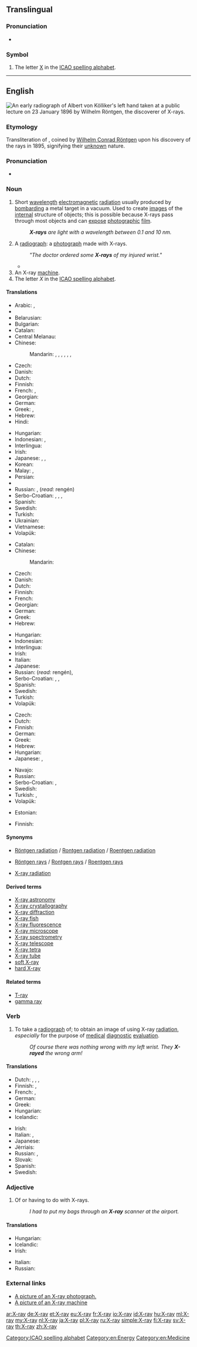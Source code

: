 ==Translingual==

===Pronunciation===
* {{IPA|[ˈeksˈrei]|lang=mul}}

===Symbol===
{{head|mul|symbol}}

# The letter [[X]] in the [[ICAO spelling alphabet]].

----

==English==
[[File:X-ray by Wilhelm Röntgen of Albert von Kölliker's hand - 18960123-01.jpg|thumb|upright|An early [[radiograph]] of [[w:Albert von Kölliker|Albert von Kölliker]]'s left hand taken at a public lecture on 23 January 1896 by [[w:Wilhelm Röntgen|Wilhelm Röntgen]], the discoverer of X-rays.]]
{{wikipedia}}

===Etymology===
Transliteration of {{etyl|de|en}} {{term|X-Strahl|lang=de}}, coined by [[w:Wilhelm Conrad Röntgen|Wilhelm Conrad Röntgen]] upon his discovery of the rays in 1895, {{term|x}} signifying their [[unknown]] nature.

===Pronunciation===
* {{audio|en-us-X-ray.ogg|Audio (US)}}

===Noun===
{{en-noun|head=[[X]]-[[ray]]}}

# Short [[wavelength]] [[electromagnetic]] [[radiation]] usually produced by [[bombard]]ing a metal target in a vacuum. Used to create [[image]]s of the [[internal]] structure of objects; this is possible because X-rays pass through most objects and can [[expose]] [[photographic]] [[film]].
#: '''''X-rays''' are light with a wavelength between 0.1 and 10 nm.''
# A [[radiograph]]: a [[photograph]] made with X-rays.
#: '' "The doctor ordered some '''X-rays''' of my injured wrist." ''
#*{{quote-news
|year=2012
|date=June 2
|author= Phil McNulty
|title=England 1-0 Belgium
|work=BBC Sport
|url=http://www.bbc.co.uk/sport/0/football/18294160
|page=
|passage=And this friendly was not without its injury worries, with defender Gary Cahill substituted early on after a nasty, needless push by Dries Mertens that caused him to collide with goalkeeper Joe Hart, an incident that left the Chelsea defender requiring a precautionary '''X-ray''' at Wembley.}}
# An X-ray [[machine]].
# The letter ''X'' in the [[ICAO spelling alphabet]].

====Translations====
{{trans-top|short wavelength electromagnetic radiation}}
* Arabic: {{t-|ar|أشعة إكس|m-p|tr='ashi33at 'eks}}, {{t-|ar|أشعة سينية|m-p|tr='ashi33a siniyya}}
* {{trreq|hy}}
* Belarusian: {{t-|be|рэнтген|m|tr=renthjén|sc=Cyrl}}
* Bulgarian: {{t-|bg|рентген|m|tr=rentgen|sc=Cyrl}}
* Catalan: {{t-|ca|raig X|m}}
* Central Melanau: {{tø|mel|X-ray}}
* Chinese:
*: Mandarin: {{t|cmn|艾克斯射線|sc=Hani}}, {{t|cmn|艾克斯射线|tr=àikèsī-shèxiàn|sc=Hani}}, {{t|cmn|愛克斯射線|sc=Hani}}, {{t|cmn|爱克斯射线|tr=àikèsī-shèxiàn|sc=Hani}}, {{t|cmn|X射線|sc=Hani}}, {{t|cmn|X射线|tr=X-shèxiàn|sc=Hani}}, {{t-|cmn|X光|tr=X-guāng|sc=Hani}}
* Czech: {{t+|cs|rentgen|m}}
* Danish: {{t-|da|røntgenstråling}}
* Dutch: {{t|nl|röntgenstraal|f}}
* Finnish: {{t+|fi|röntgensäteily}}
* French: {{t+|fr|rayon X|m}}, {{t-|fr|rayon Röntgen|m}}
* Georgian: {{t-|ka|რენტგენის სხივი|tr=rentgenis sxivi|sc=Geor}}
* German: {{t-|de|Röntgenstrahl|m}}
* Greek: {{t-|el|ακτίνα Χ|f|tr=aktína CH}}, {{t-|el|ακτινοβολία Χ|f|tr=aktinovolía CH}}
* Hebrew: {{t-|he|קַרנֵי רֶנְטְגֶן|f|tr=qārney rentgen}}
* Hindi: {{t-|hi|एक्स-रे|tr=eks-rē}}
{{trans-mid}}
* Hungarian: {{t-|hu|röntgensugárzás}}
* Indonesian: {{t+|id|ronsen}}, {{t+|id|rontgen}}
* Interlingua: {{t-|ia|rayos röntgen}}
* Irish: {{t-|ga|X-gha|m}}
* Japanese: {{t-|ja|X線|tr=ekkusu-sen}}, {{t-|ja|エックス線|tr=ekkusu-sen}}, {{t-|ja|レントゲン|tr=rentogen}}
* Korean: {{t-|ko|엑스선|tr=ekseuseon|sc=Kore}}
* Malay: {{t-|ms|sinar-X}}, {{t-|ms|X-ray}}
* Persian: {{t-|fa|پرتوی ایکس|sc=fa-Arab}}
* {{trreq|ro}}
* Russian: {{t-|ru|рентгеновский луч|m|tr=rentgénovskij luč}}, {{t+|ru|рентген|m|tr=rentgén}} (''read:'' rengén)
* Serbo-Croatian: {{t-|sh|rentgensko zračenje}}, {{t-|sh|rentgen}}, {{t-|sh|rendgensko zračenje}}, {{t-|sh|rendgen}}
* Spanish: {{t-|es|rayo X|m}}
* Swedish: {{t-|sv|röntgenstråle|c}}
* Turkish: {{t-|tr|X ışını}}
* Ukrainian: {{t-|uk|рентген|m|tr=renthén|sc=Cyrl}}
* Vietnamese: {{t+|vi|tia X}}
* Volapük: {{t-|vo|räyastrals}}
{{trans-bottom}}

{{trans-top|photograph made with X-rays}}
* Catalan: {{t-|ca|radiografia|f}}
* Chinese:
*: Mandarin: {{t|cmn|X光照片|tr=[[X-guāng zhàopiàn]]|sc=Hani}}
* Czech: {{t-|cs|RTG|n}}
* Danish: {{t-|da|røntgenbillede|n}}
* Dutch: {{t+|nl|röntgenfoto|f}}
* Finnish: {{t+|fi|röntgenkuva}}
* French: {{t+|fr|radiographie|f}}
* Georgian: {{t-|ka|რენტგენოგრამა|tr=rentgenograma|sc=Geor}}
* German: {{t-|de|Röntgenbild|n}}
* Greek: {{t+|el|ακτινογραφία|f|tr=aktinografía}}
* Hebrew: {{t+|he|צילום רנטגן|m|tr=tsilum rentgen}}
{{trans-mid}}
* Hungarian: {{t-|hu|röntgen}}
* Indonesian: {{t-|id|sinar-X}}
* Interlingua: {{t-|ia|röntgenogramma}}
* Irish: {{t-|ga|X-ghathú|m}}
* Italian: {{t+|it|radiografia|f}}
* Japanese: {{t-|ja|レントゲン写真|tr=rentogen-shashin}}
* Russian: {{t+|ru|рентген|m|tr=rentgén}} (''read:'' rengén), {{t+|ru|рентгенограмма|f|tr=rentgenográmma}}
* Serbo-Croatian: {{t-|sh|radiogram}}, {{t-|sh|rentgen}}, {{t-|sh|rendgen}}
* Spanish: {{t+|es|radiografía|f}}
* Swedish: {{t-|sv|röntgenbild|c}}
* Turkish: {{t+|tr|röntgen}}
* Volapük: {{t-|vo|räyöf}}
{{trans-bottom}}

{{trans-top|X-ray machine}}
* Czech: {{t+|cs|rentgen|m}}
* Dutch: {{t-|nl|röntgenapparaat|n}}
* Finnish: {{t+|fi|röntgenlaite}}
* German: {{t-|de|Röntgenapparat|m}}
* Greek: {{t-|el|ακτινογράφος|m|tr=aktinográfos}}
* Hebrew: {{t-|he|מכונת רנטגן|f|tr=meḥonāt rentgen}}
* Hungarian: {{t-|hu|röntgenberendezés}}
* Japanese: {{t-|ja|レントゲン撮影装置|tr=rentogen-satsueisochi}}, {{t-|ja|エックス線撮影装置|tr=ekkusu-sensatsueisōchi}}
{{trans-mid}}
* Navajo: {{tø|nv|beeʼaghádaʼdildlaadí}}
* Russian: {{t+|ru|рентген|m|tr=rentgén}}
* Serbo-Croatian: {{t-|sh|rentgen}}, {{t-|sh|rendgen}}
* Swedish: {{t-|sv|röntgenapparat|c}}
* Turkish: {{t-|tr|röntgen cihazı}}, {{qualifier|the one used in security}} {{t-|tr|X-ray cihazı}}
* Volapük: {{t-|vo|räyöm}}
{{trans-bottom}}

{{trans-top|the letter "X" in ICAO spelling alphabet}}
* Estonian: {{t-|et|Iks}}
{{trans-mid}}
* Finnish: {{t+|fi|äksä}}
{{trans-bottom}}

====Synonyms====
* {{sense|radiation}} [[Röntgen radiation]] / [[Rontgen radiation]] / [[Roentgen radiation]]
* {{sense|radiation}}  [[Röntgen rays]] / [[Rontgen rays]] / [[Roentgen rays]]
* {{sense|radiation}}  [[X-ray radiation]]

====Derived terms====
* [[X-ray astronomy]]
* [[X-ray crystallography]]
* [[X-ray diffraction]]
* [[X-ray fish]]
* [[X-ray fluorescence]]
* [[X-ray microscope]]
* [[X-ray spectrometry]]
* [[X-ray telescope]]
* [[X-ray tetra]]
* [[X-ray tube]]
* [[soft X-ray]]
* [[hard X-ray]]

====Related terms====
* [[T-ray]]
* [[gamma ray]]

===Verb===
{{en-verb}}

# {{context|transitive|informal|lang=en}} To take a [[radiograph]] of; to obtain an image of using X-ray [[radiation]], ''especially'' for the purpose of [[medical]] [[diagnostic]] [[evaluation]].
#: ''Of course there was nothing wrong with my left wrist. They '''X-rayed''' the wrong arm!''

====Translations====
{{trans-top|to take a radiograph of}}
* Dutch: {{t-|nl|doorlichten}}, {{t+|nl|bestralen}}, {{t+|nl|röntgenen}}, {{t-|nl|met röntgenstralen onderzoeken}}
* Finnish: {{t-|fi|ottaa röntgenkuva}}, {{t-|fi|röntgenkuvata}}
* French: {{t+|fr|radiographier}}, {{t-|fr|soumettre à un examen radiographique}}
* German: {{t+|de|röntgen}}
* Greek: {{t+|el|ακτινοσκοπώ|tr=aktinoskopó}}
* Hungarian: {{t+|hu|röntgenez}}
* Icelandic: {{t-|is|gegnumlýsa}}
{{trans-mid}}
* Irish: {{t-|ga|X-ghathaigh}}
* Italian: {{t-|it|radiografare}}, {{t-|it|schermografare}}
* Japanese: {{t-|ja|レントゲンを撮る|tr=rentogen wo toru}}
* Jèrriais: {{tø|roa-jer|x-rayer}}
* Russian: {{t+|ru|просвечивать|tr=prosv'éčivat'}}{{impf}}, {{t+|ru|просветить|tr=prosv'etít'}} {{pf.}}
* Slovak: {{t-|sk|röntgenovať}}
* Spanish: {{t-|es|radiografiar}}
* Swedish: {{t+|sv|röntga}}
{{trans-bottom}}

===Adjective===
{{en-adj|-}}

# Of or having to do with X-rays.
#: ''I had to put my bags through an '''X-ray''' scanner at the airport.''

====Translations====
{{trans-top|of or having to do with X-rays}}
* Hungarian: {{t-|hu|röntgen}}
* Icelandic: {{t-|is|röntgen-}}
* Irish: {{t-|ga|X-ghathach}}
{{trans-mid}}
* Italian: {{t-|it|radiografico}}
* Russian: {{t+|ru|рентгеновский|tr=r'entg'énovskij}}
{{trans-bottom}}

===External links===
* [http://www.onlinetelemedicine.com/html/product/sam_images/X-Ray.jpg A picture of an X-ray photograph.]
* [http://www.iuk.edu/~koalhe/img/Equipment/xray.jpg A picture of an X-ray machine]

[[Category:ICAO spelling alphabet]]
[[Category:en:Energy]]
[[Category:en:Medicine]]

[[ar:X-ray]]
[[de:X-ray]]
[[et:X-ray]]
[[eu:X-ray]]
[[fr:X-ray]]
[[io:X-ray]]
[[id:X-ray]]
[[hu:X-ray]]
[[ml:X-ray]]
[[my:X-ray]]
[[nl:X-ray]]
[[ja:X-ray]]
[[pl:X-ray]]
[[ru:X-ray]]
[[simple:X-ray]]
[[fi:X-ray]]
[[sv:X-ray]]
[[th:X-ray]]
[[zh:X-ray]]